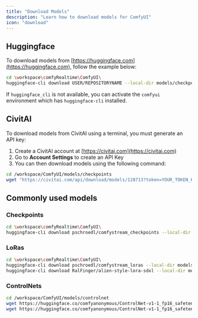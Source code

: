 ```yaml
---
title: "Download Models"
description: "Learn how to download models for ComfyUI"
icon: "download"
---
```


## Huggingface
To download models from [https://huggingface.com](https://huggingface.com), follow the example below:

```bash
cd \workspace\comfyRealtime\ComfyUI\
huggingface-cli download USER/REPOSITORYNAME --local-dir models/checkpoints --include "*.safetensors"
```
<Note>If `huggingface_cli` is not available, you can activate the `comfyui` environment which has `huggingface-cli` installed.</Note>


## CivitAI
To download models from CivitAI using a terminal, you must generate an API key:
1. Create a CivitAI account at [https://civitai.com](https://civitai.com)
2. Go to **Account Settings** to create an API Key
3. You can then download models using the following command:

```bash
cd /workspace/ComfyUI/models/checkpoints
wget "https://civitai.com/api/download/models/128713?token=YOUR_TOKEN_HERE" --content-disposition
```

## Commonly used models

### Checkpoints
```bash
cd \workspace\comfyRealtime\ComfyUI\
huggingface-cli download pschroedl/comfystream_checkpoints --local-dir models/checkpoints --include "*.safetensors"
```

### LoRas
```bash
cd \workspace\comfyRealtime\ComfyUI\
huggingface-cli download pschroedl/comfystream_loras --local-dir models/loras --include "*.safetensors"
huggingface-cli download RalFinger/alien-style-lora-sdxl --local-dir models/loras --include "*.safetensors"
```

### ControlNets

```bash
cd /workspace/ComfyUI/models/controlnet
wget https://huggingface.co/comfyanonymous/ControlNet-v1-1_fp16_safetensors/resolve/main/control_v11f1p_sd15_depth_fp16.safetensors?download=true --content-disposition
wget https://huggingface.co/comfyanonymous/ControlNet-v1-1_fp16_safetensors/resolve/main/control_v11p_sd15_openpose_fp16.safetensors?download=true --content-disposition
```
